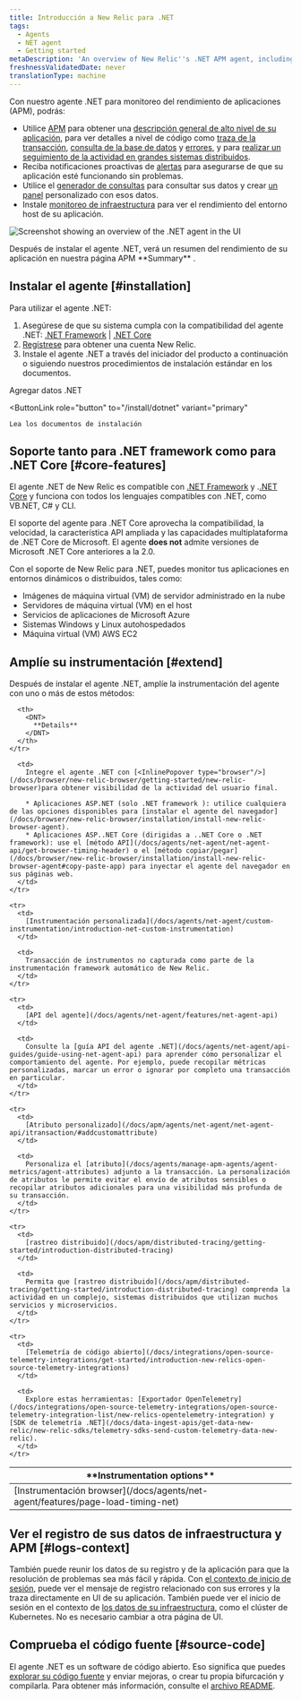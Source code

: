 ```yaml
---
title: Introducción a New Relic para .NET
tags:
  - Agents
  - NET agent
  - Getting started
metaDescription: 'An overview of New Relic''s .NET APM agent, including features, resources for installation, configuration, and troubleshooting.'
freshnessValidatedDate: never
translationType: machine
---
```


Con nuestro agente .NET para monitoreo del rendimiento de aplicaciones (APM), podrás:

* Utilice [APM](/docs/apm/new-relic-apm/getting-started/welcome-new-relic-apm) para obtener una [descripción general de alto nivel de su aplicación](/docs/apm/applications-menu/monitoring/apm-overview-page), para ver detalles a nivel de código como [traza de la transacción](/docs/apm/transactions/transaction-traces/transaction-traces), [consulta de la base de datos](/docs/apm/transactions/transaction-traces/sql-statements) y [errores](/docs/apm/applications-menu/events/view-apm-error-analytics), y para [realizar un seguimiento de la actividad en grandes sistemas distribuidos](/docs/apm/distributed-tracing/getting-started/introduction-distributed-tracing).
* Reciba notificaciones proactivas de [alertas](/docs/alerts/alert-policies/understanding-alert-policies/alerting-new-relic) para asegurarse de que su aplicación esté funcionando sin problemas.
* Utilice el [generador de consultas](/docs/query-your-data/explore-query-data/query-builder/use-advanced-nrql-mode-specify-data) para consultar sus datos y crear [un panel](/docs/query-your-data/explore-query-data/dashboards/introduction-new-relic-one-dashboards) personalizado con esos datos.
* Instale [monitoreo de infraestructura](/docs/infrastructure/new-relic-infrastructure/installation/install-infrastructure-windows-server) para ver el rendimiento del entorno host de su aplicación.

<img
  title="Screenshot showing an overview of the .NET agent in the UI"
  alt="Screenshot showing an overview of the .NET agent in the UI"
  src="/images/apm_screenshot-crop_overview-of-the-dotnet-agent.webp"
/>

<figcaption>
  Después de instalar el agente .NET, verá un resumen del rendimiento de su aplicación en nuestra página APM <DNT>**Summary**</DNT> .
</figcaption>

## Instalar el agente [#installation]

Para utilizar el agente .NET:

1. Asegúrese de que su sistema cumpla con la compatibilidad del agente .NET: [.NET Framework](/docs/apm/agents/net-agent/getting-started/net-agent-compatibility-requirements-net-framework) \| [.NET Core](/docs/apm/agents/net-agent/getting-started/net-agent-compatibility-requirements-net-core)
2. [Regístrese](https://newrelic.com/signup) para obtener una cuenta New Relic.
3. Instale el agente .NET a través del iniciador del producto a continuación o siguiendo nuestros procedimientos de instalación estándar en los documentos.

<ButtonGroup>
  <ButtonLink
    role="button"
    to="https://one.newrelic.com/marketplace/install-data-source?state=3782cb1e-1733-6408-71c3-c3474a90bc07"
    variant="primary"
  >
    Agregar datos .NET
  </ButtonLink>

  <ButtonLink
    role="button"
    to="/install/dotnet"
    variant="primary"
  >
    Lea los documentos de instalación
  </ButtonLink>
</ButtonGroup>

## Soporte tanto para .NET framework como para .NET Core [#core-features]

El agente .NET de New Relic es compatible con [.NET Framework](/docs/agents/net-agent/getting-started/compatibility-requirements-net-framework-agent) y .[.NET Core](/docs/agents/net-agent/getting-started/net-agent-compatibility-requirements-net-core) y funciona con todos los lenguajes compatibles con .NET, como VB.NET, C# y CLI.

El soporte del agente para .NET Core aprovecha la compatibilidad, la velocidad, la característica API ampliada y las capacidades multiplataforma de .NET Core de Microsoft. El agente <DNT>**does not**</DNT> admite versiones de Microsoft .NET Core anteriores a la 2.0.

Con el soporte de New Relic para .NET, puedes monitor tus aplicaciones en entornos dinámicos o distribuidos, tales como:

* Imágenes de máquina virtual (VM) de servidor administrado en la nube
* Servidores de máquina virtual (VM) en el host
* Servicios de aplicaciones de Microsoft Azure
* Sistemas Windows y Linux autohospedados
* Máquina virtual (VM) AWS EC2

## Amplíe su instrumentación [#extend]

Después de instalar el agente .NET, amplíe la instrumentación del agente con uno o más de estos métodos:

<table>
  <thead>
    <tr>
      <th style={{ width: "200px" }}>
        <DNT>
          **Instrumentation options**
        </DNT>
      </th>

      <th>
        <DNT>
          **Details**
        </DNT>
      </th>
    </tr>
  </thead>

  <tbody>
    <tr>
      <td>
        [Instrumentación browser](/docs/agents/net-agent/features/page-load-timing-net)
      </td>

      <td>
        Integre el agente .NET con [<InlinePopover type="browser"/>](/docs/browser/new-relic-browser/getting-started/new-relic-browser)para obtener visibilidad de la actividad del usuario final.

        * Aplicaciones ASP.NET (solo .NET framework ): utilice cualquiera de las opciones disponibles para [instalar el agente del navegador](/docs/browser/new-relic-browser/installation/install-new-relic-browser-agent).
        * Aplicaciones ASP..NET Core (dirigidas a ..NET Core o .NET framework): use el [método API](/docs/agents/net-agent/net-agent-api/get-browser-timing-header) o el [método copiar/pegar](/docs/browser/new-relic-browser/installation/install-new-relic-browser-agent#copy-paste-app) para inyectar el agente del navegador en sus páginas web.
      </td>
    </tr>

    <tr>
      <td>
        [Instrumentación personalizada](/docs/agents/net-agent/custom-instrumentation/introduction-net-custom-instrumentation)
      </td>

      <td>
        Transacción de instrumentos no capturada como parte de la instrumentación framework automático de New Relic.
      </td>
    </tr>

    <tr>
      <td>
        [API del agente](/docs/agents/net-agent/features/net-agent-api)
      </td>

      <td>
        Consulte la [guía API del agente .NET](/docs/agents/net-agent/api-guides/guide-using-net-agent-api) para aprender cómo personalizar el comportamiento del agente. Por ejemplo, puede recopilar métricas personalizadas, marcar un error o ignorar por completo una transacción en particular.
      </td>
    </tr>

    <tr>
      <td>
        [Atributo personalizado](/docs/apm/agents/net-agent/net-agent-api/itransaction/#addcustomattribute)
      </td>

      <td>
        Personaliza el [atributo](/docs/agents/manage-apm-agents/agent-metrics/agent-attributes) adjunto a la transacción. La personalización de atributos le permite evitar el envío de atributos sensibles o recopilar atributos adicionales para una visibilidad más profunda de su transacción.
      </td>
    </tr>

    <tr>
      <td>
        [rastreo distribuido](/docs/apm/distributed-tracing/getting-started/introduction-distributed-tracing)
      </td>

      <td>
        Permita que [rastreo distribuido](/docs/apm/distributed-tracing/getting-started/introduction-distributed-tracing) comprenda la actividad en un complejo, sistemas distribuidos que utilizan muchos servicios y microservicios.
      </td>
    </tr>

    <tr>
      <td>
        [Telemetría de código abierto](/docs/integrations/open-source-telemetry-integrations/get-started/introduction-new-relics-open-source-telemetry-integrations)
      </td>

      <td>
        Explore estas herramientas: [Exportador OpenTelemetry](/docs/integrations/open-source-telemetry-integrations/open-source-telemetry-integration-list/new-relics-opentelemetry-integration) y [SDK de telemetría .NET](/docs/data-ingest-apis/get-data-new-relic/new-relic-sdks/telemetry-sdks-send-custom-telemetry-data-new-relic).
      </td>
    </tr>
  </tbody>
</table>

## Ver el registro de sus datos de infraestructura y APM [#logs-context]

También puede reunir los datos de su registro y de la aplicación para que la resolución de problemas sea más fácil y rápida. Con [el contexto de inicio de sesión](/docs/logs/logs-context/net-configure-logs-context-all), puede ver el mensaje de registro relacionado con sus errores y la traza directamente en UI de su aplicación. También puede ver el inicio de sesión en el contexto de [los datos de su infraestructura](/docs/logs/forward-logs/forward-your-logs-using-infrastructure-agent/), como el clúster de Kubernetes. No es necesario cambiar a otra página de UI.

## Comprueba el código fuente [#source-code]

El agente .NET es un software de código abierto. Eso significa que puedes [explorar su código fuente](https://github.com/newrelic/newrelic-dotnet-agent) y enviar mejoras, o crear tu propia bifurcación y compilarla. Para obtener más información, consulte el [archivo README](https://github.com/newrelic/newrelic-dotnet-agent/blob/main/README.md).
